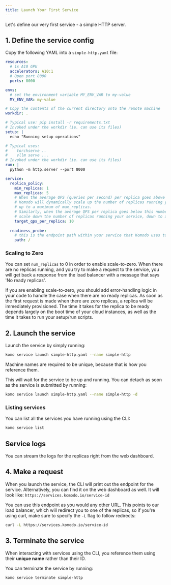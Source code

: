 ```yaml
---
title: Launch Your First Service
---
```


Let's define our very first service - a simple HTTP server.

## 1. Define the service config

Copy the following YAML into a `simple-http.yaml` file:
```yaml
resources:
  # 1x A10 GPU
  accelerators: A10:1
  # Open port 8000
  ports: 8000

envs:
  # set the environment variable MY_ENV_VAR to my-value
  MY_ENV_VAR: my-value

# Copy the contents of the current directory onto the remote machine
workdir: .

# Typical use: pip install -r requirements.txt
# Invoked under the workdir (ie. can use its files)
setup: |
  echo "Running setup operations"

# Typical uses:
#    torchserve ..
#    vllm serve ...
# Invoked under the workdir (ie. can use its files)
run: |
  python -m http.server --port 8000

service:
  replica_policy:
    min_replicas: 1
    max_replicas: 5
    # When the average QPS (queries per second) per replica goes above this number,
    # Komodo will dynamically scale up the number of replicas running your service,
    # up to a maximum of max_replicas.
    # Similarly, when the average QPS per replica goes below this number, Komodo will
    # scale down the number of replicas running your service, down to a minimum of min_replicas.
    target_qps_per_replica: 10
  
  readiness_probe:
    # this is the endpoint path within your service that Komodo uses to check if your service is running
    path: /
```

### Scaling to Zero

You can set `num_replicas` to 0 in order to enable scale-to-zero. When there are no replicas running, and you try
to make a request to the service, you will get back a response from the load balancer with a message that says 'No ready replicas'.


If you are enabling scale-to-zero, you should add error-handling logic in your code to handle the case when there are no ready replicas.
As soon as the first request is made when there are zero replicas, a replica will be immediately provisioned. The time it takes for the replica
to be ready depends largely on the boot time of your cloud instances, as well as the time it takes to run your setup/run scripts.

## 2. Launch the service

Launch the service by simply running:

```bash
komo service launch simple-http.yaml --name simple-http
```

<Note>Machine names are required to be unique, because that is how you reference them.</Note>

This will wait for the service to be up and running. You can detach as soon as the service is submitted by running:

```bash
komo service launch simple-http.yaml --name simple-http -d
```

### Listing services

You can list all the services you have running using the CLI:

```bash
komo service list
```

## Service logs

You can stream the logs for the replicas right from the web dashboard.

## 4. Make a request

When you launch the service, the CLI will print out the endpoint for the service. Alternatively, you can find it on the web dashboard as well.
It will look like: `https://services.komodo.io/service-id`

You can use this endpoint as you would any other URL. This points to our load balancer, which will redirect you to one of the replicas,
so if you're using curl, make sure to specify the `-L` flag to follow redirects:

```bash
curl -L https://services.komodo.io/service-id
```

## 3. Terminate the service

<Note>When interacting with services using the CLI, you reference them using their **unique name** rather than their ID.</Note>

You can terminate the service by running:

```bash
komo service terminate simple-http
```